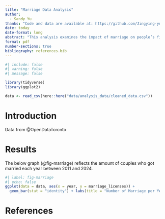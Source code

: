 ```yaml
---
title: "Marriage Data Analysis"
author: 
  - Sandy Yu
thanks: "Code and data are available at: https://github.com/Jingying-yu/marriage_data_analysis.git."
date: today
date-format: long
abstract: "This analysis examines the impact of marriage on people’s financial and social well-being, using data from Toronto. The study uses marriage records and demographic surveys from official Toronto sources to explore how marriage affects factors like income, employment, and divorce rates. The data is analyzed with a regression model to find patterns. The findings show that getting married often leads to higher income and better job stability for individuals. Additionally, marriages that happen later in life are less likely to end in divorce. These insights help highlight how marriage can play a role in improving financial stability and could be useful for family planning and public policies in Toronto."
format: pdf
number-sections: true
bibliography: references.bib
---
```


```r
#| include: false
#| warning: false
#| message: false

library(tidyverse)
library(ggplot2)

data <- read_csv(here::here("data/analysis_data/cleaned_data.csv"))

```


# Introduction

Data from @OpenDataToronto



# Results
The below graph (@fig-marriage) reflects the amount of couples who got married each year between 2011 and 2024.

```r
#| label: fig-marriage
#| echo: false
ggplot(data = data, aes(x = year, y = marriage_licenses)) +
  geom_bar(stat = "identity") + labs(title = "Number of Marriage per Year from 2011 to 2024",x = "Year", y = "Number of Marriage")

```





\newpage

\appendix

# References